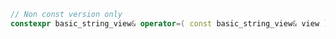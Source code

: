 ```cpp
// Non const version only
constexpr basic_string_view& operator=( const basic_string_view& view ) noexcept = default;
```
